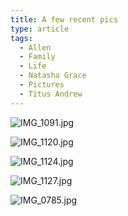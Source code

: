 ```yaml
---
title: A few recent pics
type: article
tags:
  - Allen
  - Family
  - Life
  - Natasha Grace
  - Pictures
  - Titus Andrew
---
```


![IMG_1091.jpg](/images/uploads/IMG_1091.jpg)

![IMG_1120.jpg](/images/uploads/IMG_1120.jpg)

![IMG_1124.jpg](/images/uploads/IMG_1124.jpg)

![IMG_1127.jpg](/images/uploads/IMG_1127.jpg)

![IMG_0785.jpg](/images/uploads/IMG_0785.jpg)
